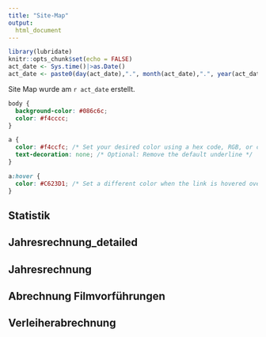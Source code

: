 ```yaml
---
title: "Site-Map"
output: 
  html_document
---
```


```r
library(lubridate)
knitr::opts_chunk$set(echo = FALSE)
act_date <- Sys.time()|>as.Date()
act_date <- paste0(day(act_date),".", month(act_date),".", year(act_date))
```

Site Map wurde am `r act_date` erstellt.

```css
body {
  background-color: #086c6c;
  color: #f4cccc;
}

a {
  color: #f4ccfc; /* Set your desired color using a hex code, RGB, or color name */
  text-decoration: none; /* Optional: Remove the default underline */
}

a:hover {
  color: #C623D1; /* Set a different color when the link is hovered over (optional) */
}


```


## Statistik

## Jahresrechnung_detailed

## Jahresrechnung

## Abrechnung Filmvorführungen

## Verleiherabrechnung
